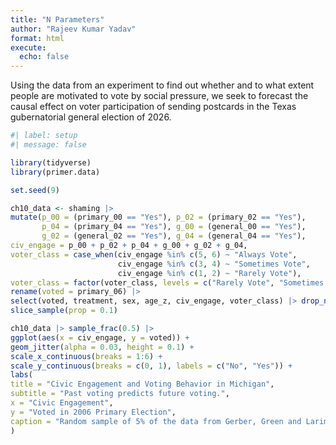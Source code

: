 ```yaml
---
title: "N Parameters"
author: "Rajeev Kumar Yadav"
format: html
execute: 
  echo: false
---
```


Using the data from an experiment to find out whether and to what extent people are motivated to vote by social pressure, we seek to forecast the causal effect on voter participation of sending postcards in the Texas gubernatorial general election of 2026.

```r
#| label: setup
#| message: false

library(tidyverse)
library(primer.data)
```


```r

set.seed(9)

ch10_data <- shaming |> 
mutate(p_00 = (primary_00 == "Yes"), p_02 = (primary_02 == "Yes"),
       p_04 = (primary_04 == "Yes"), g_00 = (general_00 == "Yes"),
       g_02 = (general_02 == "Yes"), g_04 = (general_04 == "Yes"),
civ_engage = p_00 + p_02 + p_04 + g_00 + g_02 + g_04,
voter_class = case_when(civ_engage %in% c(5, 6) ~ "Always Vote",
                        civ_engage %in% c(3, 4) ~ "Sometimes Vote",
                        civ_engage %in% c(1, 2) ~ "Rarely Vote"),
voter_class = factor(voter_class, levels = c("Rarely Vote", "Sometimes Vote", "Always Vote")), age_z = as.numeric(scale(age))) |>
rename(voted = primary_06) |> 
select(voted, treatment, sex, age_z, civ_engage, voter_class) |> drop_na() |> 
slice_sample(prop = 0.1)

ch10_data |> sample_frac(0.5) |> 
ggplot(aes(x = civ_engage, y = voted)) +
geom_jitter(alpha = 0.03, height = 0.1) +
scale_x_continuous(breaks = 1:6) +
scale_y_continuous(breaks = c(0, 1), labels = c("No", "Yes")) +
labs(
title = "Civic Engagement and Voting Behavior in Michigan",
subtitle = "Past voting predicts future voting.",
x = "Civic Engagement",
y = "Voted in 2006 Primary Election", 
caption = "Random sample of 5% of the data from Gerber, Green and Larimer (2008)"
)
```

